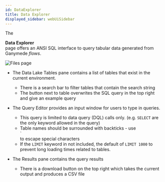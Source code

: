 ```yaml
---
id: DataExplorer
title: Data Explorer
displayed_sidebar: webUiSidebar
---
```



The <div className="button purple_button"><FileSearchOutlined /> **Data Explorer**</div> page offers an ANSI SQL interface to query tabular data generated from Ganymede _flows_.  

<img alt="Files page" src="https://storage.googleapis.com/ganymede-bio-website/public/apiServer/TableBrowser.png" />

- The Data Lake Tables pane contains a list of tables that exist in the current environment. 
  - There is a search bar to filter tables that contain the search string
  - The button next to table overwrites the SQL query in the top right and give an example query

- The Query Editor provides an input window for users to type in queries.
  - This query is limited to data query (DQL) calls only. (e.g. `SELECT` are the only keyword allowed in the query)
  - Table names should be surrounded with backticks - use <div className="keystroke">`</div> to escape special characters
  - If the `LIMIT` keyword in not included, the default of `LIMIT 1000` to prevent long loading times related to tables.
  
- The Results pane contains the query results
  - There is a download button on the top right which takes the current output and produces a CSV file
